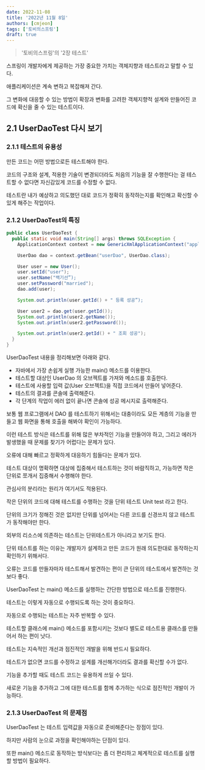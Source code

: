 ```yaml
---
date: 2022-11-08
title: '2022년 11월 8일'
authors: [cmjeon]
tags: ['토비의스프링']
draft: true
---
```


> '토비의스프링'의 '2장 테스트'

스프링이 개발자에게 제공하는 가장 중요한 가치는 객체지향과 테스트라고 말할 수 있다.

애플리케이션은 계속 변하고 복잡해져 간다.

그 변화에 대응할  수 있는 방법이 확장과 변화를 고려한 객체지향적 설계와 만들어진 코드에 확신을 줄 수 있는 테스트이다.

<!--truncate-->

## 2.1 UserDaoTest 다시 보기

### 2.1.1 테스트의 유용성

만든 코드는 어떤 방법으로든 테스트해야 한다.

코드의 구조와 설계, 적용한 기술이 변경되더라도 처음의 기능을 잘 수행한다는 걸 테스트할 수 없다면 자신감있게 코드를 수정할 수 없다.

테스트란 내가 예상하고 의도했던 대로 코드가 정확히 동작하는지를 확인해고 확신할 수 있게 해주는 작업이다.

### 2.1.2 UserDaoTest의 특징

```java title="UserDaoTest.java"
public class UserDaoTest {
  public static void main(String[] args) throws SQLException {
    ApplicationContext context = new GenericXmlApplicationContext("applicationcontext.xml");

    UserDao dao = context.getBean("userDao", UserDao.class);

    User user = new User();
    user.setId("user");
    user.setName("백기선”);
    user.setPassword("married");
    dao.add(user);

    System.out.println(user.getId() + " 등록 성공”);

    User user2 = dao.get(user.getId());
    System.out.println(user2.getName());
    System.out.println(user2.getPassword());

    System.out.println(user2.getId() + " 조회 성공");
  }
}
```

UserDaoTest 내용을 정리해보면 아래와 같다.

- 자바에서 가장 손쉽게 실행 가능한 main() 메소드를 이용한다.
- 테스트할 대상인 UserDao 의 오브젝트를 가져와 메소드를 호출한다.
- 테스트에 사용할 입력 값(User 오브젝트)을 직접 코드에서 만들어 넣어준다.
- 테스트의 결과를 콘솔에 출력해준다.
- 각 단계의 작업이 에러 없이 끝나면 콘솔에 성공 메시지로 출력해준다.

보통 웹 프로그램에서 DAO 를 테스트하기 위해서는 대충이라도 모든 계층의 기능을 만들고 웹 화면을 통해 호출을 해봐야 확인이 가능하다.

이런 테스트 방식은 테스트를 위해 많은 부차적인 기능을 만들어야 하고, 그리고 에러가 발생했을 때 문제를 찾기가 어렵다는 문제가 있다.

오류에 대해 빠르고 정확하게 대응하기 힘들다는 문제가 있다.

테스트 대상이 명확하면 대상에 집중해서 테스트하는 것이 바람직하고, 가능하면 작은 단위로 쪼개서 집중해서 수행해야 한다.

관심사의 분리라는 원리가 여기서도 적용된다.

작은 단위의 코드에 대해 테스트를 수행하는 것을 단위 테스트 Unit test 라고 한다.

단위의 크기가 정해진 것은 없지만 단위를 넘어서는 다른 코드를 신경쓰지 않고 테스트가 동작해야만 한다.

외부의 리소스에 의존하는 테스트는 단위테스트가 아니라고 보기도 한다.

단위 테스트를 하는 이유는 개발자가 설계하고 만든 코드가 원래 의도한대로 동작하는지 확인하기 위해서다.

오류는 코드를 만들자마자 테스트해서 발견하는 편이 큰 단위의 테스트에서 발견하는 것보다 좋다.

UserDaoTest 는 main() 메소드를 실행하는 간단한 방법으로 테스트를 진행한다.

테스트는 이렇게 자동으로 수행되도록 하는 것이 중요하다.

자동으로 수행되는 테스트는 자주 반복할 수 있다.

테스트할 클래스에 main() 메소드를 포함시키는 것보다 별도로 테스트용 클래스를 만들어서 하는 편이 낫다.

테스트는 지속적인 개선과 점진적인 개발을 위해 반드시 필요하다.

테스트가 없으면 코드를 수정하고 설계를 개선해가더라도 결과를 확신할 수가 없다.

기능을 추가할 때도 테스트 코드는 유용하게 쓰일 수 있다.

새로운 기능을 추가하고 그에 대한 테스트를 함께 추가하는 식으로 점진적인 개발이 가능하다.

### 2.1.3 UserDaoTest 의 문제점

UserDaoTest 는 테스트 입력값을 자동으로 준비해준다는 장점이 있다.

하지만 사람의 눈으로 과정을 확인해야하는 단점이 있다.

또한 main() 메소드로 동작하는 방식보다는 좀 더 편리하고 체계적으로 테스트를 실행할 방법이 필요하다.




